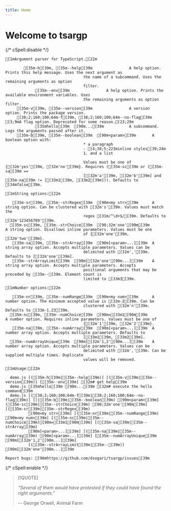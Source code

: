 ```yaml
---
title: Home
---
```


# Welcome to tsargp

{/* cSpell:disable */}

```ansi
[1mArgument parser for TypeScript.[22m

        [35m-h[39m, [35m--help[39m                A help option. Prints this help message. Uses the next argument as
                                  the name of a subcommand. Uses the remaining arguments as option
                                  filter.
             [35m--env[39m                A help option. Prints the available environment variables. Uses
                                  the remaining arguments as option filter.
     [35m-v[39m, [35m--version[39m                A version option. Prints the package version.
     [38;2;160;100;64m-f[39m, [38;2;160;100;64m--no-flag[39m                [3;9mA flag option. Deprecated for some reason.[23;29m
             [35mhello[39m  [90m...[39m           A subcommand. Logs the arguments passed after it.
     [35m-b[39m, [35m--boolean[39m  [90m<param>[39m       A boolean option with:
                                  * a paragraph
                                  - [4;38;5;223minline styles[39;24m
                                  1. and a list

                                  Values must be one of {[32m'yes'[39m, [32m'no'[39m}. Requires ([35m-sc[39m or ([35m-sa[39m ==
                                  [[32m'a'[39m, [32m'b'[39m] and [35m-na[39m != [[33m1[39m, [33m2[39m])). Defaults to [34mfalse[39m.

[1mString options:[22m

   [35m-sr[39m, [35m--strRegex[39m  [90m<my str>[39m      A string option. Can be clustered with [32m's'[39m. Values must match the
                                  regex [31m/^\d+$/[39m. Defaults to [32m'123456789'[39m.
  [35m-sc[39m, [35m--strChoice[39m  [90;32m'one'[90m[39m         A string option. Disallows inline parameters. Values must be one
                                  of {[32m'one'[39m, [32m'two'[39m}.
   [35m-sa[39m, [35m--strArray[39m  [90m[<param>...][39m  A string array option. Accepts multiple parameters. Values can be
                                  delimited with [32m','[39m. Defaults to [[32m'one'[39m].
   [35m--strArrayLimit[39m  [90m[[32m'one'[90m...][39m    A string array option. Accepts multiple parameters. Accepts
                                  positional arguments that may be preceded by [35m--[39m. Element count is
                                  limited to [33m3[39m.

[1mNumber options:[22m

   [35m-nr[39m, [35m--numRange[39m  [90m<my num>[39m      A number option. The minimum accepted value is [33m-2[39m. Can be
                                  clustered with [32m'n'[39m. Defaults to [33m-1.23[39m.
  [35m-nc[39m, [35m--numChoice[39m  [90m=[33m1[90m[39m            A number option. Requires inline parameters. Values must be one of
                                  {[32m'1'[39m, [32m'2'[39m}.
   [35m-na[39m, [35m--numArray[39m  [90m[<param>...][39m  A number array option. Accepts multiple parameters. Defaults to
                                  [[33m1[39m, [33m2[39m].
  [35m--numArrayUnique[39m  [90m[[32m'1,2'[90m...][39m    A number array option. Accepts multiple parameters. Values can be
                                  delimited with [32m','[39m. Can be supplied multiple times. Duplicate
                                  values will be removed.

[1mUsage:[22m

  demo.js [([35m-h[39m|[35m--help[39m)] [([35m-v[39m|[35m--version[39m)] [[35m--env[39m] [32m# get help[39m
  demo.js [35mhello[39m [90m...[39m [32m# execute the hello command[39m
  demo.js [([38;2;160;100;64m-f[39m|[38;2;160;100;64m--no-flag[39m)] [[([35m-b[39m|[35m--boolean[39m) [90m<param>[39m] ([35m-sc[39m|[35m--strChoice[39m) [90;32m'one'[90m[39m] [([35m-sr[39m|[35m--strRegex[39m)
          [90m<my str>[39m] [([35m-nr[39m|[35m--numRange[39m) [90m<my num>[39m] [([35m-nc[39m|[35m--numChoice[39m)[90m=[33m1[90m[39m] [([35m-sa[39m|[35m--strArray[39m)
          [90m[<param>...][39m] [([35m-na[39m|[35m--numArray[39m) [90m[<param>...][39m] [[35m--numArrayUnique[39m [90m[[32m'1,2'[90m...][39m]
          [([35m--strArrayLimit[39m|[35m--[39m)] [90m[[32m'one'[90m...][39m

Report bugs: [90mhttps://github.com/dsogari/tsargp/issues[39m
```

{/* cSpell:enable */}

> [!QUOTE]
>
> _"Several of them would have protested if they could have found the right arguments."_
>
> -- George Orwell, Animal Farm
